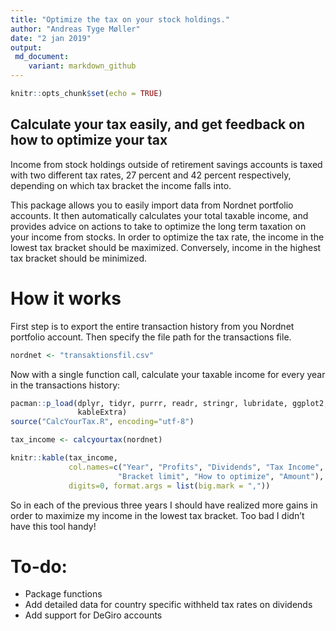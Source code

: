 ```yaml
---
title: "Optimize the tax on your stock holdings."
author: "Andreas Tyge Møller"
date: "2 jan 2019"
output: 
 md_document:
    variant: markdown_github
---
```


```r
knitr::opts_chunk$set(echo = TRUE)
```

## Calculate your tax easily, and get feedback on how to optimize your tax

Income from stock holdings outside of retirement savings accounts is taxed with
two different tax rates, 27 percent and 42 percent respectively, depending on
which tax bracket the income falls into.

This package allows you to easily import data from Nordnet portfolio accounts.
It then automatically calculates your total taxable income, and provides advice
on actions to take to optimize the long term taxation on your income from stocks.
In order to optimize the tax rate, the income in the lowest tax bracket should
be maximized. Conversely, income in the highest tax bracket should be minimized.

# How it works

First step is to export the entire transaction history from you Nordnet
portfolio account. Then specify the file path for the transactions file.

```r
nordnet <- "transaktionsfil.csv"
```

Now with a single function call, calculate your taxable income for every year in
the transactions history:

```r
pacman::p_load(dplyr, tidyr, purrr, readr, stringr, lubridate, ggplot2,
               kableExtra)
source("CalcYourTax.R", encoding="utf-8")
```
```r
tax_income <- calcyourtax(nordnet)
```
```r
knitr::kable(tax_income,
             col.names=c("Year", "Profits", "Dividends", "Tax Income",
                        "Bracket limit", "How to optimize", "Amount"),
             digits=0, format.args = list(big.mark = ",")) 
```

So in each of the previous three years I should have realized more gains in
order to maximize my income in the lowest tax bracket. Too bad I didn't have
this tool handy!

# To-do:

* Package functions
* Add detailed data for country specific withheld tax rates on dividends
* Add support for DeGiro accounts


